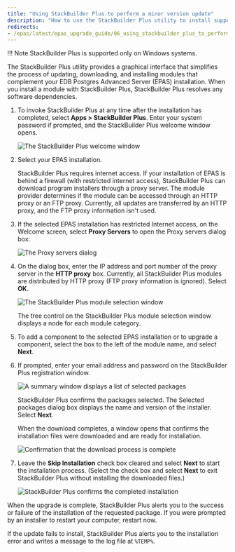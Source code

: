 ```yaml
---
title: "Using StackBuilder Plus to perform a minor version update"
description: "How to use the StackBuilder Plus utility to install supporting modules "
redirects:
- /epas/latest/epas_upgrade_guide/06_using_stackbuilder_plus_to_perform_a_minor_version_update/
---
```


!!! Note
    StackBuilder Plus is supported only on Windows systems.

The StackBuilder Plus utility provides a graphical interface that simplifies the process of updating, downloading, and installing modules that complement your EDB Postgres Advanced Server (EPAS) installation. When you install a module with StackBuilder Plus, StackBuilder Plus resolves any software dependencies.

1.  To invoke StackBuilder Plus at any time after the installation has completed, select **Apps > StackBuilder Plus**. Enter your system password if prompted, and the StackBuilder Plus welcome window opens.

    ![The StackBuilder Plus welcome window](../images/the_stackBuilder_plus_welcome.png)

1.  Select your EPAS installation.

    StackBuilder Plus requires internet access. If your installation of EPAS is behind a firewall (with restricted internet access), StackBuilder Plus can download program installers through a proxy server. The module provider determines if the module can be accessed through an HTTP proxy or an FTP proxy. Currently, all updates are transferred by an HTTP proxy, and the FTP proxy information isn't used.

1.  If the selected EPAS installation has restricted Internet access, on the Welcome screen, select **Proxy Servers** to open the Proxy servers dialog box:

    ![The Proxy servers dialog](../images/the_proxy_servers_dialog.png)

1.  On the dialog box, enter the IP address and port number of the proxy server in the **HTTP proxy** box. Currently, all StackBuilder Plus modules are distributed by HTTP proxy (FTP proxy information is ignored). Select **OK**.

    ![The StackBuilder Plus module selection window](../images/the_stackBuilder_plus_module_selection_window.png)

    The tree control on the StackBuilder Plus module selection window displays a node for each module category.

1.  To add a component to the selected EPAS installation or to upgrade a component, select the box to the left of the module name, and select **Next**. 

1.  If prompted, enter your email address and password on the StackBuilder Plus registration window.

    ![A summary window displays a list of selected packages](../images/selected_packages_summary_window.png)

    StackBuilder Plus confirms the packages selected. The Selected packages dialog box displays the name and version of the installer. Select **Next**.

    When the download completes, a window opens that confirms the installation files were downloaded and are ready for installation.

    ![Confirmation that the download process is complete](../images/download_complete_confirmation.png)

1.  Leave the **Skip Installation** check box cleared and select **Next** to start the installation process. (Select the check box and select **Next** to exit StackBuilder Plus without installing the downloaded files.)

    ![StackBuilder Plus confirms the completed installation](../images/stackBuilder_plus_confirms_the_completed_installation.png)

When the upgrade is complete, StackBuilder Plus alerts you to the success or failure of the installation of the requested package. If you were prompted by an installer to restart your computer, restart now.

If the update fails to install, StackBuilder Plus alerts you to the installation error and writes a message to the log file at `%TEMP%`.
